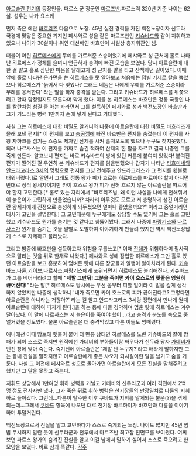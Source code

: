 [[아르슬란 전기]]의 등장인물. 파르스 군 장군인 [[마르즈반]].파르스력 320년 기준 나이는 62살. 성우는 나카 요스케

먼저 죽은 에란 [[바흐리즈]] 다음으로 노장. 45년 실전 경력을 가진 백전노장이자 신두라 국경에 맞닿은 중요한 기지인 페샤와르 성을 같은 마르즈반인 [[키슈바드]]와 같이 지휘하고 있으나 나이가 30살이나 위인 대선배인 바흐만이 사실상 총지휘관인 셈.

더불어 어린 [[히르메스]]에게 무예를 가르쳐준 스승이었기에 페샤와르 성 근처에 홀로 나타난 히르메스가 정체를 슬며시 언급하자 충격에 빠진 모습을 보였다. 당시 아르슬란에 대한 걸 알고 홀로 심난한 마음을 달래고자 성 근처를 말을 타고 산책하던 길이었다. 이때 앞에 홀로 나타난 은가면을 쓴 히르메스를 못 알아보고 처음에는 덤빌 기세로 칼을 뽑았으나 히르메스가 '늙어서 다 잊었나? 그래도 네놈은 나에게 무예를 가르쳐준 스승이라 무례를 용서한다' 라는 말을 하자 충격을 받는다. 그리고 키슈바드가 히르메스를 뒤쫓으려고 할때 함정일지도 모른다며 막게 했다. 이를 본 히르메스는 바흐만은 정통 국왕인 나를 칼란처럼 섬길 줄 아는 자라면서 그를 설득하면 페샤와르 성과 백전노장인 바흐만과 그가 거느리는 병력 1만까지 손에 넣게 된다고 기대했다.

사실 그는 히르메스에 대한 비밀도 알거니와 나중에 아르슬란에 대한 비밀도 바흐리즈가 몰래 보낸 편지[* 이 편지를 보고 [[충공깽]]에 빠진 바흐만은 편지를 숨겼는데 이 편지를 사왕 자하크를 섬기는 스승도 제자인 산제를 시켜 훔쳐오도록 했으나 누구도 찾지못했다. 되려 나르사스는 이 편지를 가짜로 숨긴 척하여 산제의 한 팔을 자르고 결국 나중엔 그를 죽게 만든다. 알고보니 편지는 바로 키슈바드의 방에 있던 커튼에 붙여져 있었다! 붙여진 편지가 떨어진 걸 우연히 본 키슈바드가 편지를 읽을뻔했으나 갑자기 나타난 [[타흐미네]]와 [[안드라고라스 3세]]의 명령으로 편지를 그냥 전해주고 안드라고라스가 그 편지를 횃불로 태워버렸다.]로 알면서 그래도 정통 왕가 피가 흐르는 히르메스를 따르어야 할지 아니면 반대로 정식 왕세자이지만 카이 호스로 왕가 피가 전혀 흐르지 않는 아르슬란을 따르어야 할지 고민한다.[* 홀로 있는 자리에서 "바흐리즈님, 왜 이런 사실을 나에게 전해줘서 이 늙은이가 고민하게 만들었습니까? 차라리 아무것도 모르고 저 총명하게 생긴 아르슬란 왕세자에게 진정으로 충성하게 놔두셨으면 얼마나 좋았을까요?" 이라고 중얼거리던 대사가 고민을 설명한다.] 그 고민때문에 누구에게도 상담할 수도 없기에 그는 홀로 고민했고 키슈바드도 뭔가를 숨기는 것 같다고 궤뚫어봤다. 그래서 나중에 [[파랑기스]]와 [[나르사스]]가 뭔가를 숨기는 것을 말빨로 도발하여 이야기하게 만들려 했지만 역시 백전노장답게 스스로 자제하고 물러났다.

그리고 밤중에 바흐만을 설득하고자 위험을 무릅쓰고[* 이때 [[잔데]]가 위험하다며 필사적으로 말리는 것을 뒤로 한채로 나왔다.] 페샤와르 성에 잠입한 히르메스가 그만 홀로 있던 아르슬란을 보고 흥분하여 덤벼든 탓에 다른 장군들과 일행이 알아차리게 된다. [[키슈바드]],[[다륜]],[[기이브]],[[나르사스]],[[파랑기스]]에게 포위되면서 히르메스도 불리해진다. 키슈바드가 그를 베어버리려고 할때 '''"제발 그만둬! 그분을 죽이면 카이 호스로의 핏줄은 영원히 끊어진다!"'''라는 말[* 히르메스도 당시에는 우선 몸부터 피할 일이라 이 말을 깊게 생각하지 않았지만 나중에 생각하니 '내가 죽으면 카이 호스로의 피가 끊어진다고? 그렇다면 아르슬란은 아니라는 거잖아?' 라는 걸 알고 안드라고라스 3세랑 정면에서 만나게 될때 아르슬란에 대하여 따지게 된다.]을 하는 통에 다들 경악하며 멈춘 탓에 히르메스는 겨우 달아났다. 이 말에 나르사스는 저 늙은이를 죽여야 했어...라고 충격과 분노를 속으로 중얼거렸을 정도였다. 물론 아르슬란은 더 충격먹었고 다른 이들도 멍때렸다.

애니에선 이때 망토에 횃불이 붙어 더 멘붕 상태인 히르메스를 노린 키슈바드의 칼에 방패가 되어 스스로 죽지만 원작에선 가데비의 부하들이랑 싸우다가 신두라 왕자 [[가데비]]가 던진 창에 맞아 죽는다. 죽기전에 아르슬란은 '제발 난 누구지?'라고 애타게 말하지만 그는 끝내 진실을 말하지않고 아르슬란에게 좋은 샤오가 되시길이란 말을 남기고 숨을 거둔다. 사실 그 이전에 페샤와르 성으로 돌아가면 아르슬란에게 모든 진실을 말해주려고 했지만 그 말을 못하고 죽는다. 

지휘도 상당해서 1만여명 휘하 병력을 거닐고 가데비의 신두라군과 여러 격전에서 2백명 정도 전사자만 냈다. 그가 죽은 뒤로 휘하 병력은 천기장들의 만장일치로 다륜의 지휘하로 들어갔다. 그런데...다륜이 탈주한 이후 쿠바드가 지휘를 맡게되는 불운(?)을 겪게 되는데...그래서 [[쿠바드]] 항목에 나오던 대로 천기장 바르하이가 바흐만과 다륜을 이야기하며 투덜거린다.

백전노장으로서 진실을 알고 고민하다가 스스로 죽게되는 노장. 나이도 많지만 45년 짬밥 무시하지 말란 듯이 신두라군과 전투에서 마르즈반 최고참 진면모를 보여줬다. 어찌보면 파르스 왕가의 숨겨진 진실을 알고 이걸 남에서 말하기 싫어서 스스로 죽으려고 한 모양을 보였다. 바로 삼과 똑같다.
[[각주]]

